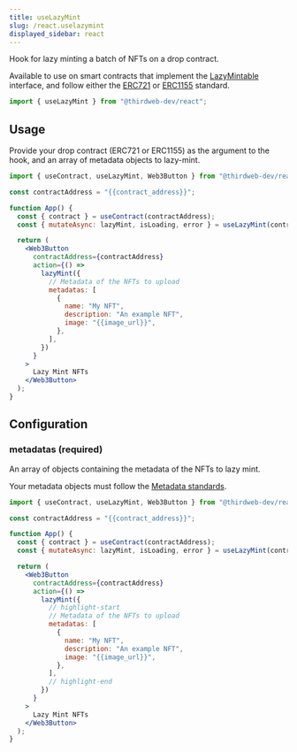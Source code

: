 ```yaml
---
title: useLazyMint
slug: /react.uselazymint
displayed_sidebar: react
---
```


Hook for lazy minting a batch of NFTs on a drop contract.

Available to use on smart contracts that implement the
[LazyMintable](/contractkit/interfaces/erc721lazymintable) interface, and
follow either the [ERC721](/contractkit/interfaces/erc721)
or [ERC1155](/contractkit/interfaces/erc1155) standard.

```jsx
import { useLazyMint } from "@thirdweb-dev/react";
```

## Usage

Provide your drop contract (ERC721 or ERC1155) as the argument to the hook, and an array
of metadata objects to lazy-mint.

```jsx
import { useContract, useLazyMint, Web3Button } from "@thirdweb-dev/react";

const contractAddress = "{{contract_address}}";

function App() {
  const { contract } = useContract(contractAddress);
  const { mutateAsync: lazyMint, isLoading, error } = useLazyMint(contract);

  return (
    <Web3Button
      contractAddress={contractAddress}
      action={() =>
        lazyMint({
          // Metadata of the NFTs to upload
          metadatas: [
            {
              name: "My NFT",
              description: "An example NFT",
              image: "{{image_url}}",
            },
          ],
        })
      }
    >
      Lazy Mint NFTs
    </Web3Button>
  );
}
```

## Configuration

### metadatas (required)

An array of objects containing the metadata of the NFTs to lazy mint.

Your metadata objects must follow the [Metadata standards](https://docs.opensea.io/docs/metadata-standards#metadata-structure).

```jsx
import { useContract, useLazyMint, Web3Button } from "@thirdweb-dev/react";

const contractAddress = "{{contract_address}}";

function App() {
  const { contract } = useContract(contractAddress);
  const { mutateAsync: lazyMint, isLoading, error } = useLazyMint(contract);

  return (
    <Web3Button
      contractAddress={contractAddress}
      action={() =>
        lazyMint({
          // highlight-start
          // Metadata of the NFTs to upload
          metadatas: [
            {
              name: "My NFT",
              description: "An example NFT",
              image: "{{image_url}}",
            },
          ],
          // highlight-end
        })
      }
    >
      Lazy Mint NFTs
    </Web3Button>
  );
}
```
